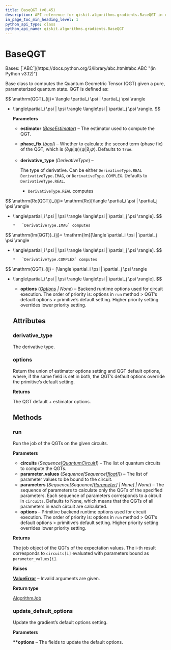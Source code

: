 ```yaml
---
title: BaseQGT (v0.45)
description: API reference for qiskit.algorithms.gradients.BaseQGT in qiskit v0.45
in_page_toc_min_heading_level: 1
python_api_type: class
python_api_name: qiskit.algorithms.gradients.BaseQGT
---
```


# BaseQGT

<Class id="qiskit.algorithms.gradients.BaseQGT" isDedicatedPage={true} github="https://github.com/qiskit/qiskit/tree/stable/0.45/qiskit/algorithms/gradients/base/base_qgt.py" signature="qiskit.algorithms.gradients.BaseQGT(estimator, phase_fix=True, derivative_type=DerivativeType.COMPLEX, options=None)" modifiers="class">
  Bases: [`ABC`](https://docs.python.org/3/library/abc.html#abc.ABC "(in Python v3.12)")

  Base class to computes the Quantum Geometric Tensor (QGT) given a pure, parameterized quantum state. QGT is defined as:

$$
\mathrm{QGT}_{ij}= \langle \partial_i \psi | \partial_j \psi \rangle
- \langle\partial_i \psi | \psi \rangle \langle\psi | \partial_j \psi \rangle.
$$

  **Parameters**

  *   **estimator** ([*BaseEstimator*](qiskit.primitives.BaseEstimator "qiskit.primitives.BaseEstimator")) – The estimator used to compute the QGT.

  *   **phase\_fix** ([*bool*](https://docs.python.org/3/library/functions.html#bool "(in Python v3.12)")) – Whether to calculate the second term (phase fix) of the QGT, which is $\langle\partial_i \psi | \psi \rangle \langle\psi | \partial_j \psi \rangle$. Defaults to `True`.

  *   **derivative\_type** (*DerivativeType*) –

      The type of derivative. Can be either `DerivativeType.REAL` `DerivativeType.IMAG`, or `DerivativeType.COMPLEX`. Defaults to `DerivativeType.REAL`.

      *   `DerivativeType.REAL` computes

$$
\mathrm{Re(QGT)}_{ij}= \mathrm{Re}[\langle \partial_i \psi | \partial_j \psi \rangle
- \langle\partial_i \psi | \psi \rangle \langle\psi | \partial_j \psi \rangle].
$$

      *   `DerivativeType.IMAG` computes

$$
\mathrm{Im(QGT)}_{ij}= \mathrm{Im}[\langle \partial_i \psi | \partial_j \psi \rangle
- \langle\partial_i \psi | \psi \rangle \langle\psi | \partial_j \psi \rangle].
$$

      *   `DerivativeType.COMPLEX` computes

$$
\mathrm{QGT}_{ij}= [\langle \partial_i \psi | \partial_j \psi \rangle
- \langle\partial_i \psi | \psi \rangle \langle\psi | \partial_j \psi \rangle].
$$

  *   **options** ([*Options*](qiskit.providers.Options "qiskit.providers.Options") *| None*) – Backend runtime options used for circuit execution. The order of priority is: options in `run` method > QGT’s default options > primitive’s default setting. Higher priority setting overrides lower priority setting.

  ## Attributes

  ### derivative\_type

  <Attribute id="qiskit.algorithms.gradients.BaseQGT.derivative_type">
    The derivative type.
  </Attribute>

  ### options

  <Attribute id="qiskit.algorithms.gradients.BaseQGT.options">
    Return the union of estimator options setting and QGT default options, where, if the same field is set in both, the QGT’s default options override the primitive’s default setting.

    **Returns**

    The QGT default + estimator options.
  </Attribute>

  ## Methods

  ### run

  <Function id="qiskit.algorithms.gradients.BaseQGT.run" signature="run(circuits, parameter_values, parameters=None, **options)">
    Run the job of the QGTs on the given circuits.

    **Parameters**

    *   **circuits** (*Sequence\[*[*QuantumCircuit*](qiskit.circuit.QuantumCircuit "qiskit.circuit.QuantumCircuit")*]*) – The list of quantum circuits to compute the QGTs.
    *   **parameter\_values** (*Sequence\[Sequence\[*[*float*](https://docs.python.org/3/library/functions.html#float "(in Python v3.12)")*]]*) – The list of parameter values to be bound to the circuit.
    *   **parameters** (*Sequence\[Sequence\[*[*Parameter*](qiskit.circuit.Parameter "qiskit.circuit.Parameter")*] | None] | None*) – The sequence of parameters to calculate only the QGTs of the specified parameters. Each sequence of parameters corresponds to a circuit in `circuits`. Defaults to None, which means that the QGTs of all parameters in each circuit are calculated.
    *   **options** – Primitive backend runtime options used for circuit execution. The order of priority is: options in `run` method > QGT’s default options > primitive’s default setting. Higher priority setting overrides lower priority setting.

    **Returns**

    The job object of the QGTs of the expectation values. The i-th result corresponds to `circuits[i]` evaluated with parameters bound as `parameter_values[i]`.

    **Raises**

    [**ValueError**](https://docs.python.org/3/library/exceptions.html#ValueError "(in Python v3.12)") – Invalid arguments are given.

    **Return type**

    [AlgorithmJob](qiskit.algorithms.AlgorithmJob "qiskit.algorithms.AlgorithmJob")
  </Function>

  ### update\_default\_options

  <Function id="qiskit.algorithms.gradients.BaseQGT.update_default_options" signature="update_default_options(**options)">
    Update the gradient’s default options setting.

    **Parameters**

    **\*\*options** – The fields to update the default options.
  </Function>
</Class>

